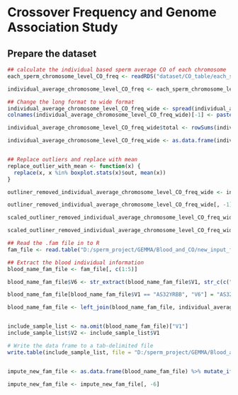 # Crossover Frequency and Genome Association Study

## Prepare the dataset 

```r

## calculate the individual based sperm average CO of each chromosome
each_sperm_chromosome_level_CO_freq <- readRDS("dataset/CO_table/each_sperm_each_chr_CO_table.rds")

individual_average_chromosome_level_CO_freq <- each_sperm_chromosome_level_CO_freq %>% group_by(Individual, chr) %>% summarise(ave_CO = mean(chromosome_CO_count), .groups = 'drop')

## Change the long format to wide format
individual_average_chromosome_level_CO_freq_wide <- spread(individual_average_chromosome_level_CO_freq, chr, ave_CO)
colnames(individual_average_chromosome_level_CO_freq_wide)[-1] <- paste0("chr", colnames(individual_average_chromosome_level_CO_freq_wide)[-1])

individual_average_chromosome_level_CO_freq_wide$total <- rowSums(individual_average_chromosome_level_CO_freq_wide[, -1], na.rm=FALSE)

individual_average_chromosome_level_CO_freq_wide <- as.data.frame(individual_average_chromosome_level_CO_freq_wide)


## Replace outliers and replace with mean
replace_outlier_with_mean <- function(x) {
  replace(x, x %in% boxplot.stats(x)$out, mean(x))  
}

outliner_removed_individual_average_chromosome_level_CO_freq_wide <- individual_average_chromosome_level_CO_freq_wide

outliner_removed_individual_average_chromosome_level_CO_freq_wide[, -1] <- lapply(outliner_removed_individual_average_chromosome_level_CO_freq_wide[, -1], replace_outlier_with_mean)

scaled_outliner_removed_individual_average_chromosome_level_CO_freq_wide <- outliner_removed_individual_average_chromosome_level_CO_freq_wide

scaled_outliner_removed_individual_average_chromosome_level_CO_freq_wide[-1] <- scale(scaled_outliner_removed_individual_average_chromosome_level_CO_freq_wide[-1])

## Read the .fam file in to R
fam_file <- read.table("D:/sperm_project/GEMMA/Blood_and_CO/new_input_files_19_09_2023/blood.fam")

## Extract the blood individual information
blood_name_fam_file <- fam_file[, c(1:5)]

blood_name_fam_file$V6 <- str_extract(blood_name_fam_file$V1, str_c(c("AS\\d+", "NF\\d+-\\d"), collapse = "|"))

blood_name_fam_file[blood_name_fam_file$V1 == "AS32YRBB", "V6"] = "AS32-1" 

blood_name_fam_file <- left_join(blood_name_fam_file, individual_average_chromosome_level_CO_freq_wide, by = c("V6" = "Individual"))


include_sample_list <- na.omit(blood_name_fam_file)["V1"]
include_sample_list$V2 <- include_sample_list$V1

# Write the data frame to a tab-delimited file
write.table(include_sample_list, file = "D:/sperm_project/GEMMA/Blood_and_CO/include_sample.txt", sep = "\t", row.names = FALSE, col.names = FALSE, quote = FALSE)


impute_new_fam_file <- as.data.frame(blood_name_fam_file) %>% mutate_if(is.numeric, ~replace_na(.,mean(., na.rm = TRUE)))

impute_new_fam_file <- impute_new_fam_file[, -6]
```



